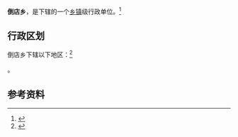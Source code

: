 {{中国乡级行政区|42/09/23/200/000}}

'''倒店乡'''，是{{PRC admin/fullname|42/09/23/200/000|3}}下辖的一个[[乡镇|乡镇]]级行政单位。<ref>{{PRC admin/ref sgc|{{PRC admin/parent|42/09/23/200/000}}}}</ref>

== 行政区划 ==

倒店乡下辖以下地区：<ref>{{PRC admin/ref sgc|42/09/23/200/000}}</ref>

{{PRC admin/children|42/09/23/200/000}}。

== 参考资料 ==

{{reflist}}

{{行政区划小作品}}
{{PRC admin/navcat|42/09/23/200/000}}